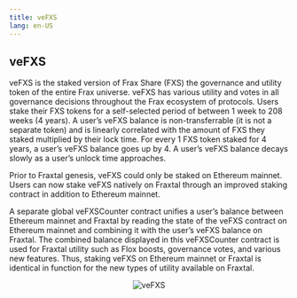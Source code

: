```yaml
---
title: veFXS
lang: en-US
---
```



## veFXS

veFXS is the staked version of Frax Share (FXS) the governance and utility token of the entire Frax universe. veFXS has various utility and votes in all governance decisions throughout the Frax ecosystem of protocols. Users stake their FXS tokens for a self-selected period of between 1 week to 208 weeks (4 years). A user’s veFXS balance is non-transferrable (it is not a separate token) and is linearly correlated with the amount of FXS they staked multiplied by their lock time. For every 1 FXS token staked for 4 years, a user’s veFXS balance goes up by 4. A user’s veFXS balance decays slowly as a user’s unlock time approaches.

Prior to Fraxtal genesis, veFXS could only be staked on Ethereum mainnet. Users can now stake veFXS natively on Fraxtal through an improved staking contract in addition to Ethereum mainnet.

A separate global veFXSCounter contract unifies a user’s balance between Ethereum mainnet and Fraxtal by reading the state of the veFXS contract on Ethereum mainnet and combining it with the user’s veFXS balance on Fraxtal. The combined balance displayed in this veFXSCounter contract is used for Fraxtal utility such as Flox boosts, governance votes, and various new features. Thus, staking veFXS on Ethereum mainnet or Fraxtal is identical in function for the new types of utility available on Fraxtal.


<p align="center">
  <Image
  src="/images/veFXS.png"
  alt="veFXS"
  width={600}
  height={600}
  style={{ paddingTop: 20 }}
/>
</p>
